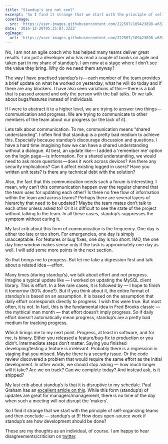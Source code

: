```yaml
---
title: "Standup's are not cool"
excerpt: 'So I find it strange that we start with the principle of self-organizing teams and then conclude — standup’s at 9! How does open-source work if standup’s are how development should be done?'
coverImage:
  src: 'https://user-images.githubusercontent.com/222507/109423898-a6531f80-79e1-11eb-9cbc-d126ddb95268.gif'
date: '2016-12-20T05:35:07.322Z'
ogImage:
  url: 'https://user-images.githubusercontent.com/222507/109423898-a6531f80-79e1-11eb-9cbc-d126ddb95268.gif'
---
```


No, I am not an agile coach who has helped many teams deliver great results. I am just a developer who has read a couple of books on agile and taken part in my share of standup’s. I am now at a stage where I don’t see the value they bring. Why do we need them anyway?

The way I have practised standup’s is — each member of the team provides a brief update on what he worked on yesterday, what he will do today and if there are any blockers. I have also seen variations of this — there is a ball that is passed around and only the person with the ball talks. Or we talk about bugs/features instead of individuals.

If I were to abstract it to a higher level, we are trying to answer two things — communication and progress. We are trying to communicate to other members of the team about our progress (or the lack of it).

Lets talk about communication. To me, communication means “shared understanding”. I often find that standup is a pretty bad medium to achieve this. Especially because standup’s discourage discussion and questions. I have a hard time imagining how we can have a shared understanding without a dialogue. At best, an update like — I added a ‘remember me’ option on the login page — is information. For a shared understanding, we would need to ask more questions — does it work across devices? Are there any security implications? Can it affect existing logged in users? Have you written unit tests? Is there any technical debt with the solution?

Also, the fact that this communication needs such a forum is interesting. I mean, why can’t this communication happen over the regular channel that the team uses for updating each other? Is there no free flow of information within the team and across teams? Perhaps there are several layers of hierarchy that need to be updated? Maybe the team mates don’t talk to each other unless asked to? Or it is difficult to see the state of the project without talking to the team. In all these cases, standup’s suppresses the symptom without curing it.

My last crib about this form of communication is the frequency. One day is either too late or too short. For emergencies, one day is simply unacceptable. For features or bug fixes, one day is too short. IMO, the one day time window makes sense only if the task is approximately one day as well. I will add some more points in the next section.

So that brings me to progress. But let me take a digression first and talk about a related idea — effort.

Many times (during standup’s), we talk about effort and not progress. Imagine a typical update like — I worked on updating the MySQL client library. This is effort. In a few rare cases, it is followed by — I hope to finish it tomorrow (50% done?). But if you think about it, the entire format of standup’s is based on an assumption. It is based on the assumption that daily effort corresponds directly to progress. I wish this were true. But most often, it is not. In fact, this is the fundamental idea in Fred Brooks classic — the mythical man month — that effort doesn’t imply progress. So if daily effort doesn’t automatically mean progress, standup’s are a pretty bad medium for tracking progress.

Which brings me to my next point. Progress, at least in software, and for me, is binary. Either you released a feature/bug-fix to production or you didn’t. Intermediate steps don’t matter. Saying you finished developing/testing a feature is irrelevant. Probably there is a regression in staging that you missed. Maybe there is a security issue. Or the code review discovered a problem that would require the same effort as the initial development. In other words, we should stop asking — how much longer will it take? Are we on track? Can we complete today? And instead ask, is it shipped?

My last crib about standup’s is that it is disruptive to my schedule. Paul Graham has an [excellent article on this](http://www.paulgraham.com/makersschedule.html). While this form (standup’s) of updates are great for managers/management, there is no time of the day when such a meeting will not disrupt the ‘makers’.

So I find it strange that we start with the principle of self-organizing teams and then conclude — standup’s at 9! How does open-source work if standup’s are how development should be done?

These are my thoughts as an individual, of course. I am happy to hear disagreements/criticism on [twitter](https://twitter.com/caulagi).
